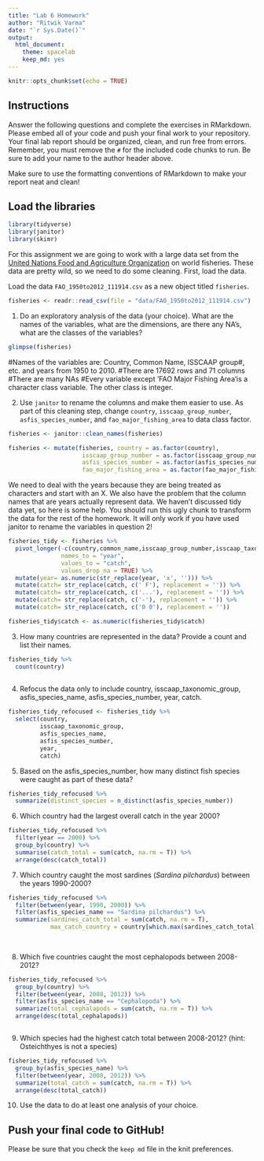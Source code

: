 ```yaml
---
title: "Lab 6 Homework"
author: "Ritwik Varma"
date: "`r Sys.Date()`"
output:
  html_document: 
    theme: spacelab
    keep_md: yes
---
```


```r
knitr::opts_chunk$set(echo = TRUE)
```

## Instructions
Answer the following questions and complete the exercises in RMarkdown. Please embed all of your code and push your final work to your repository. Your final lab report should be organized, clean, and run free from errors. Remember, you must remove the `#` for the included code chunks to run. Be sure to add your name to the author header above.  

Make sure to use the formatting conventions of RMarkdown to make your report neat and clean!  

## Load the libraries
```r
library(tidyverse)
library(janitor)
library(skimr)
```

For this assignment we are going to work with a large data set from the [United Nations Food and Agriculture Organization](http://www.fao.org/about/en/) on world fisheries. These data are pretty wild, so we need to do some cleaning. First, load the data.  

Load the data `FAO_1950to2012_111914.csv` as a new object titled `fisheries`.
```r
fisheries <- readr::read_csv(file = "data/FAO_1950to2012_111914.csv")
```

1. Do an exploratory analysis of the data (your choice). What are the names of the variables, what are the dimensions, are there any NA's, what are the classes of the variables?  
```r
glimpse(fisheries)
```

#Names of the variables are: Country, Common Name, ISSCAAP group#, etc. and years from 1950 to 2010.
#There are 17692 rows and 71 columns 
#There are many NAs
#Every variable except 'FAO Major Fishing Area'is a character class variable. The other class is integer.  


2. Use `janitor` to rename the columns and make them easier to use. As part of this cleaning step, change `country`, `isscaap_group_number`, `asfis_species_number`, and `fao_major_fishing_area` to data class factor. 
```r
fisheries <- janitor::clean_names(fisheries)
```

```r
fisheries <- mutate(fisheries, country = as.factor(country), 
                     isscaap_group_number = as.factor(isscaap_group_number), 
                     asfis_species_number = as.factor(asfis_species_number), 
                     fao_major_fishing_area = as.factor(fao_major_fishing_area))
```

We need to deal with the years because they are being treated as characters and start with an X. We also have the problem that the column names that are years actually represent data. We haven't discussed tidy data yet, so here is some help. You should run this ugly chunk to transform the data for the rest of the homework. It will only work if you have used janitor to rename the variables in question 2!
```r
fisheries_tidy <- fisheries %>% 
  pivot_longer(-c(country,common_name,isscaap_group_number,isscaap_taxonomic_group,asfis_species_number,asfis_species_name,fao_major_fishing_area,measure),
               names_to = "year",
               values_to = "catch",
               values_drop_na = TRUE) %>% 
  mutate(year= as.numeric(str_replace(year, 'x', ''))) %>% 
  mutate(catch= str_replace(catch, c(' F'), replacement = '')) %>% 
  mutate(catch= str_replace(catch, c('...'), replacement = '')) %>% 
  mutate(catch= str_replace(catch, c('-'), replacement = '')) %>% 
  mutate(catch= str_replace(catch, c('0 0'), replacement = ''))

fisheries_tidy$catch <- as.numeric(fisheries_tidy$catch)
```

3. How many countries are represented in the data? Provide a count and list their names.
```r
fisheries_tidy %>% 
  count(country)
  
```

4. Refocus the data only to include country, isscaap_taxonomic_group, asfis_species_name, asfis_species_number, year, catch.
```r
fisheries_tidy_refocused <- fisheries_tidy %>% 
  select(country, 
         isscaap_taxonomic_group, 
         asfis_species_name, 
         asfis_species_number, 
         year, 
         catch)
```

5. Based on the asfis_species_number, how many distinct fish species were caught as part of these data?
```r
fisheries_tidy_refocused %>% 
  summarize(distinct_species = n_distinct(asfis_species_number))
```

6. Which country had the largest overall catch in the year 2000?
```r
fisheries_tidy_refocused %>% 
  filter(year == 2000) %>% 
  group_by(country) %>% 
  summarise(catch_total = sum(catch, na.rm = T)) %>%  
  arrange(desc(catch_total))
```

7. Which country caught the most sardines (_Sardina pilchardus_) between the years 1990-2000?
```r
fisheries_tidy_refocused %>% 
  filter(between(year, 1990, 2000)) %>%
  filter(asfis_species_name == "Sardina pilchardus") %>%
  summarize(sardines_catch_total = sum(catch, na.rm = T), 
            max_catch_country = country[which.max(sardines_catch_total)])
            
            
```

8. Which five countries caught the most cephalopods between 2008-2012?
```r
fisheries_tidy_refocused %>% 
  group_by(country) %>% 
  filter(between(year, 2008, 2012)) %>% 
  filter(asfis_species_name == "Cephalopoda") %>% 
  summarize(total_cephalapods = sum(catch, na.rm = T)) %>% 
  arrange(desc(total_cephalapods))
```

```r

```

9. Which species had the highest catch total between 2008-2012? (hint: Osteichthyes is not a species)
```r
fisheries_tidy_refocused %>% 
  group_by(asfis_species_name) %>% 
  filter(between(year, 2008, 2012)) %>% 
  summarize(total_catch = sum(catch, na.rm = T)) %>% 
  arrange(desc(total_catch))
```

10. Use the data to do at least one analysis of your choice.

## Push your final code to GitHub!
Please be sure that you check the `keep md` file in the knit preferences.   